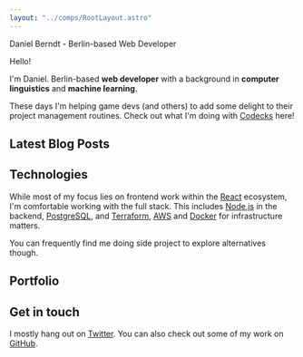 ```yaml
---
layout: "../comps/RootLayout.astro"
---
```



<HiddenH1>Daniel Berndt - Berlin-based Web Developer</HiddenH1>
<section>
<HelloH2>Hello!</HelloH2>

I'm Daniel. Berlin-based **web developer** with a background in
**computer linguistics** and **machine learning**.

These days I'm helping game devs (and others) to add some delight to their project management routines. Check out what I'm doing with [Codecks](https://www.codecks.io) here!

</section>

<section>

## Latest Blog Posts

<LatestPosts />

</section>

<section>

## Technologies

While most of my focus lies on frontend work within the [React](https://reactjs.org/) ecosystem, I'm comfortable working with the full stack. This includes [Node.js](https://nodejs.org/) in the backend, [PostgreSQL](https://www.postgresql.org/), and [Terraform](https://www.terraform.io/), [AWS](https://aws.amazon.com/) and [Docker](https://www.docker.com/) for infrastructure matters.

You can frequently find me doing side project to explore alternatives though.

</section>

<section>

## Portfolio

<Col sp={6}>
<Tile
  date="2015 -"
  title="Codecks"
  url="https://www.codecks.io"
  description="Community-driven project management for game developers."
  imageKey="codecks"
/>

<Tile
  date="2013 - 2014"
  title="Patience"
  description="Assisting experts to teach online."
  imageKey="patience"
/>

<Tile
  date="2012 - 2013"
  title="Jura Online"
  url="https://jura-online.de"
  description="Learning platform for German law students."
  imageKey="jurio"
/>

<Tile
  date="2010 - 2011"
  title="HellDefence"
  description="Android tower defense/real time strategy game with 20k+ installs."
  imageKey="helldefence"
/>

<Tile
  date="2010 - "
  title="piq"
  url="https://piq.codeus.net"
  description="Pixel art community. My first big web app. The website was completely redone in 2018."
  imageKey="piq"
/>
</Col>

</section>

<section>

## Get in touch

I mostly hang out on [Twitter](https://twitter.com/D40B). You can also check out some of my work on [GitHub](https://github.com/danielberndt).

</section>
